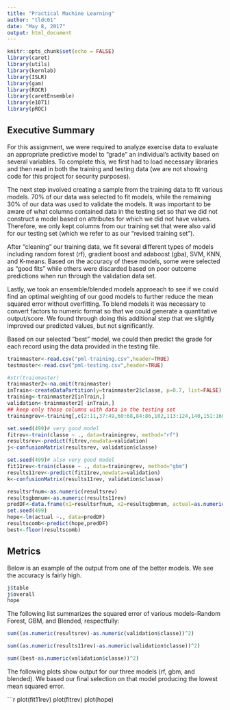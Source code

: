 ---
title: "Practical Machine Learning"
author: "tldc01"
date: "May 8, 2017"
output: html_document
---

```{r setup, include=FALSE}
knitr::opts_chunk$set(echo = FALSE)
library(caret)
library(utils)
library(kernlab)
library(ISLR)
library(gam)
library(ROCR)
library(caretEnsemble)
library(e1071)
library(pROC)


```

## Executive Summary

For this assignment, we were required to analyze exercise data to evaluate an appropriate predictive model to "grade" an individual's activity based on several variables.  To complete this, we first had to load necessary libraries and then read in both the training and testing data (we are not showing code for this project for security purposes).

The next step involved creating a sample from the training data to fit various models. 70% of our data was selected to fit models, while the remaining 30% of our data was used to validate the models. It was important to be aware of what columns contained data in the testing set so that we did not construct a model based on attributes for which we did not have values.  Therefore, we only kept columns from our training set that were also valid for our testing set (which we refer to as our "revised training set").

After "cleaning" our training data, we fit several different types of models including random forest (rf), gradient boost and adaboost (gba), SVM, KNN, and K-means.  Based on the accuracy of these models, some were selected as "good fits" while others were discarded based on poor outcome predictions when run through the validation data set.

Lastly, we took an ensemble/blended models approeach to see if we could find an optimal weighting of our good models to further reduce the mean squared error without overfitting.  To blend models it was necessary to convert factors to numeric format so that we could generate a quantitative output/score. We found through doing this additional step that we slightly improved our predicted values, but not significantly.

Based on our selected "best" model, we could then predict the grade for each record using the data provided in the testing file.
```{r, echo=FALSE}
trainmaster<-read.csv("pml-training.csv",header=TRUE)
testmaster<-read.csv("pml-testing.csv",header=TRUE)

#str(trainmaster)
trainmaster2<-na.omit(trainmaster)
inTrain<-createDataPartition(y=trainmaster2$classe, p=0.7, list=FALSE)
training<-trainmaster2[inTrain,]
validation<-trainmaster2[-inTrain,]
## keep only those columns with data in the testing set
trainingrev<-training[,c(2:11,37:49,60:68,84:86,102,113:124,140,151:160)]

set.seed(499)# very good model
fitrev<-train(classe ~ ., data=trainingrev, method="rf")
resultsrev<-predict(fitrev,newdata=validation)
j<-confusionMatrix(resultsrev, validation$classe)

set.seed(499)# also very good model
fit11rev<-train(classe ~ ., data=trainingrev, method="gbm")
results11rev<-predict(fit11rev,newdata=validation)
k<-confusionMatrix(results11rev, validation$classe)

resultsrfnum<-as.numeric(resultsrev)
resultsgbmnum<-as.numeric(results11rev)
predDF<-data.frame(x1=resultsrfnum, x2=resultsgbmnum, actual=as.numeric(validation$classe))
set.seed(499)
hope<-lm(actual ~., data=predDF)
resultscomb<-predict(hope,predDF)
best<-floor(resultscomb)


```

## Metrics

Below is an example of the output from one of the better models.  We see the accuracy is fairly high.

```{r, echo=FALSE}
j$table
j$overall
hope
```

The following list summarizes the squared error of various models--Random Forest, GBM, and Blended, respectfully:

```{r, echo=FALSE}
sum((as.numeric(resultsrev)-as.numeric(validation$classe))^2)

sum((as.numeric(results11rev)-as.numeric(validation$classe))^2)

sum((best-as.numeric(validation$classe))^2)
```
The following plots show output for our three models (rf, gbm, and blended).  We based our final selection on that model producing the lowest mean squared error.

```{r, echo=FALSE}
plot(fit11rev)
plot(fitrev)
plot(hope)